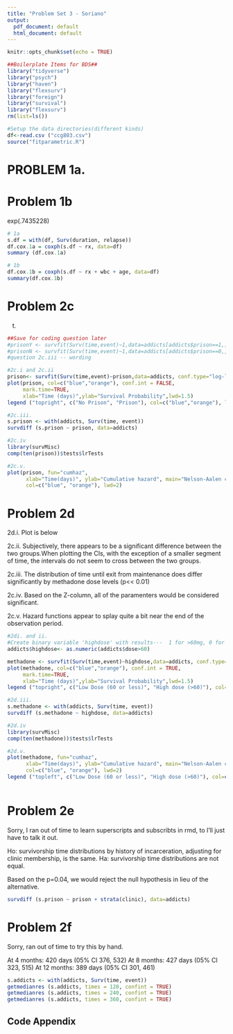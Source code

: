 ```yaml
---
title: "Problem Set 3 - Soriano"
output:
  pdf_document: default
  html_document: default
---
```


```r
knitr::opts_chunk$set(echo = TRUE)
```


```r
##Boilerplate Items for BDS##
library("tidyverse") 
library("psych")
library("haven")
library("flexsurv")
library("foreign")
library("survival")
library("flexsurv")
rm(list=ls())

#Setup the data directories(different kinds)
df<-read.csv ("ccg803.csv")
source("fitparametric.R")
```

# PROBLEM 1a.

# Problem 1b
exp(.7435228)

```r
# 1a
s.df = with(df, Surv(duration, relapse))
df.cox.1a = coxph(s.df ~ rx, data=df)
summary (df.cox.1a)

# 1b
df.cox.1b = coxph(s.df ~ rx + wbc + age, data=df)
summary(df.cox.1b)
```
# Problem 2c
t.

```r
##Save for coding question later
#prisonY <- survfit(Surv(time,event)~1,data=addicts[addicts$prison==1,], conf.type="log-log")
#prisonN <- survfit(Surv(time,event)~1,data=addicts[addicts$prison==0,], conf.type="log-log")
#question 2c.iii -- wording 

#2c.i and 2c.ii
prison<- survfit(Surv(time,event)~prison,data=addicts, conf.type="log-log")
plot(prison, col=c("blue","orange"), conf.int = FALSE,
     mark.time=TRUE,
     xlab="Time (days)",ylab="Survival Probability",lwd=1.5)
legend ("topright", c("No Prison", "Prison"), col=c("blue","orange"), lwd=c(2,2), cex=1.2)

#2c.iii.
s.prison <- with(addicts, Surv(time, event))
survdiff (s.prison ~ prison, data=addicts)

#2c.iv
library(survMisc)
comp(ten(prison))$tests$lrTests

#2c.v.
plot(prison, fun="cumhaz",
      xlab="Time(days)", ylab="Cumulative hazard", main="Nelson-Aalen cumulative hazard estimates",
      col=c("blue", "orange"), lwd=2)

```

# Problem 2d
2d.i. Plot is below

2c.ii. Subjectively, there appears to be a significant difference between the two groups.When plotting the CIs, with the exception of a smaller segment of time, the intervals do not seem to cross between the two groups.

2c.iii. The distribution of time until exit from maintenance does  differ significantly by methadone dose levels (p<< 0.01) 

2c.iv. Based on the Z-column, all of the paramenters would be considered significant. 

2c.v.  Hazard functions appear to splay quite a bit near the end of the observation period. 


```r

#2di. and ii.
#Create binary variable 'highdose' with results---  1 for >60mg, 0 for <=60
addicts$highdose<- as.numeric(addicts$dose>60)

methadone <- survfit(Surv(time,event)~highdose,data=addicts, conf.type="log-log")
plot(methadone, col=c("blue","orange"), conf.int = TRUE,
     mark.time=TRUE,
     xlab="Time (days)",ylab="Survival Probability",lwd=1.5)
legend ("topright", c("Low Dose (60 or less)", "High dose (>60)"), col=c("blue","orange"), lwd=c(2,2), cex=1.2)

#2d.iii.
s.methadone <- with(addicts, Surv(time, event))
survdiff (s.methadone ~ highdose, data=addicts)

#2d.iv
library(survMisc)
comp(ten(methadone))$tests$lrTests

#2d.v.
plot(methadone, fun="cumhaz",
      xlab="Time(days)", ylab="Cumulative hazard", main="Nelson-Aalen cumulative hazard estimates",
      col=c("blue", "orange"), lwd=2)
legend ("topleft", c("Low Dose (60 or less)", "High dose (>60)"), col=c("blue","orange"), lwd=c(2,2), cex=1.2)



```
# Problem 2e
Sorry, I ran out of time to learn superscripts and subscribts in rmd, to I'll just have to talk it out.

Ho: survivorship time distributions by history of incarceration, adjusting for clinic membership, is the same. 
Ha: survivorship time distributions are not equal.

Based on the p=0.04, we would reject the null hypothesis in lieu of the alternative.


```r
survdiff (s.prison ~ prison + strata(clinic), data=addicts)

```

# Problem 2f

Sorry, ran out of time to try this by hand. 

At 4 months: 420 days (05% CI 376, 532)
At 8 months: 427 days (05% CI 323, 515)
At 12 months: 389 days (05% CI 301, 461)
```r
s.addicts <- with(addicts, Surv(time, event))
getmedianres (s.addicts, times = 120, confint = TRUE)
getmedianres (s.addicts, times = 240, confint = TRUE)
getmedianres (s.addicts, times = 360, confint = TRUE)
```


## Code Appendix

```r
```

